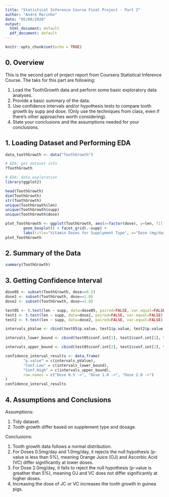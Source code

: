 ```yaml
---
title: "Statistical Inference Course Final Project - Part 2"
author: "André Marinho"
date: "05/08/2020"
output:
  html_document: default
  pdf_document: default
---
```


```r
knitr::opts_chunk$set(echo = TRUE)
```

## 0. Overview
This is the second part of project report from Coursera Statistical Inference Course. The taks for this part are following:

1. Load the ToothGrowth data and perform some basic exploratory data analyses.
2. Provide a basic summary of the data.
3. Use confidence intervals and/or hypothesis tests to compare tooth growth by supp and dose. (Only use the techniques from class, even if there's other approaches worth considering).
4. State your conclusions and the assumptions needed for your conclusions.

## 1. Loading Dataset and Performing EDA

```r
data_toothGrowth <- data("ToothGrowth")

# EDA: get dataset info
?ToothGrowth

# EDA: data exploration
library(ggplot2)

head(ToothGrowth)
dim(ToothGrowth)
str(ToothGrowth)
unique(ToothGrowth$len)
unique(ToothGrowth$supp)
unique(ToothGrowth$dose)

plot_ToothGrowth <- ggplot(ToothGrowth, aes(x=factor(dose), y=len, fill=factor(dose))) +
        geom_boxplot() + facet_grid(.~supp) +
        labs(title="Vitamin Doses for Supplyment Type", x="Dose (mg/day)", y="Tooth Length")
plot_ToothGrowth
```

## 2. Summary of the Data

```r
summary(ToothGrowth)
```

## 3. Getting Confidence Interval

```r
dose05 <- subset(ToothGrowth, dose==0.5)
dose1 <- subset(ToothGrowth, dose==1.0)
dose2 <- subset(ToothGrowth, dose==2.0)

test05 <- t.test(len ~ supp, data=dose05, paired=FALSE, var.equal=FALSE)
test1 <- t.test(len ~ supp, data=dose1, paired=FALSE, var.equal=FALSE)
test2 <- t.test(len ~ supp, data=dose2, paired=FALSE, var.equal=FALSE)

intervals_pValue <- cbind(test05$p.value, test1$p.value, test2$p.value)

intervals_lower_bound <- cbind(test05$conf.int[1], test1$conf.int[1], test2$conf.int[1])

intervals_upper_bound <- cbind(test05$conf.int[2], test1$conf.int[2], test2$conf.int[2])

confidence_interval_results <- data.frame(
        "p.value" = c(intervals_pValue),
        "Conf.Low" = c(intervals_lower_bound),
        "Conf.High" = c(intervals_upper_bound),
        row.names = c("Dose 0.5 ->", "Dose 1.0 ->", "Dose 2.0 ->")
)
confidence_interval_results
```

## 4. Assumptions and Conclusions
Assumptions:

1. Tidy dataset.
2. Tooth growth differ based on supplement type and dosage.

Conclusions:

1. Tooth growth data follows a normal distribution.
2. For Doses 0.5mg/day and 1.0mg/day, it rejects the null hypothesis (p-value is less than 5%), meaning Orange Juice (OJ) and Ascorbic Acid (VC) differ significantly at lower doses.
3. For Dose 2.0mg/day, it fails to reject the null hypothesis (p-value is greather than 5%), meaning OJ and VC does not differ significantly at higher doses.
4. Increasing the dose of JC or VC increases the tooth growth in guinea pigs.
